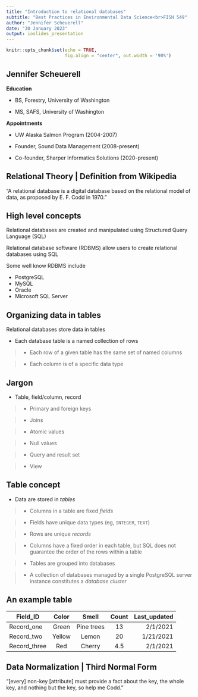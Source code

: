 ```yaml
---
title: "Introduction to relational databases"
subtitle: "Best Practices in Environmental Data Science<br>FISH 549"
author: "Jennifer Scheuerell"
date: "30 January 2023"
output: ioslides_presentation
---
```



```r
knitr::opts_chunk$set(echo = TRUE, 
                      fig.align = "center", out.width = '90%')
```

## Jennifer Scheuerell

**Education**

* BS, Forestry, University of Washington

* MS, SAFS, University of Washington

**Appointments**

* UW Alaska Salmon Program (2004-2007)

* Founder, Sound Data Management (2008-present)

* Co-founder, Sharper Informatics Solutions (2020-present)


## Relational Theory | Definition from Wikipedia

"A relational database is a digital database based on the relational model of data, as proposed by E. F. Codd in 1970."


## High level concepts

Relational databases are created and manipulated using Structured Query Language (SQL)

Relational database software (RDBMS) allow users to create relational databases using SQL

Some well know RDBMS include

* PostgreSQL  
* MySQL  
* Oracle  
* Microsoft SQL Server


## Organizing data in tables

Relational databases store data in tables

* Each database table is a named collection of rows

> - Each row of a given table has the same set of named columns

> - Each column is of a specific data type


## Jargon

* Table, field/column, record  

> - Primary and foreign keys  

> - Joins  

> - Atomic values  

> - Null values  

> - Query and result set  

> - View  


## Table concept

* Data are stored in *tables*

> - Columns in a table are fixed *fields*

> - Fields have unique data types (eg, `INTEGER`, `TEXT`)

> - Rows are unique *records*

> - Columns have a fixed order in each table, but SQL does not guarantee the order of the rows within a table

> - Tables are grouped into databases

>- A collection of databases managed by a single PostgreSQL server instance constitutes a *database cluster*


## An example table

| Field_ID | Color | Smell | Count | Last_updated |
|----------|:-----:|:-----:|:-----:|-------------:|
| Record_one | Green | Pine trees | 13 | 2/1/2021 | 
| Record_two | Yellow | Lemon | 20 | 1/21/2021 | 
| Record_three | Red | Cherry | 4.5 | 2/1/2021 | 


## Data Normalization | Third Normal Form

"[every] non-key [attribute] must provide a fact about the key, the whole key, and nothing but the key, so help me Codd."
